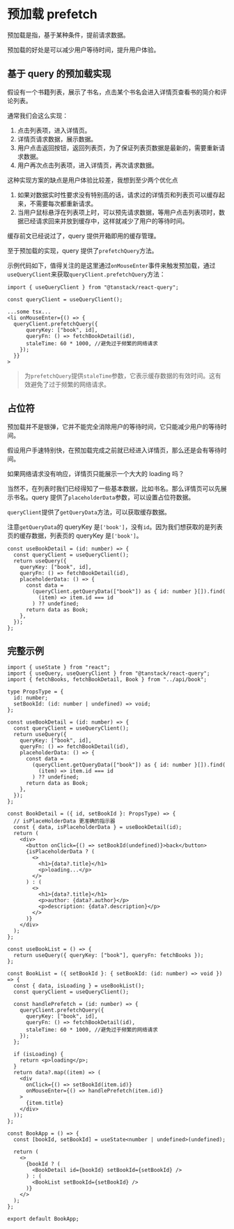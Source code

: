 # 预加载 prefetch

预加载是指，基于某种条件，提前请求数据。

预加载的好处是可以减少用户等待时间，提升用户体验。

## 基于 query 的预加载实现

假设有一个书籍列表，展示了书名，点击某个书名会进入详情页查看书的简介和评论列表。

通常我们会这么实现：

1. 点击列表项，进入详情页。
2. 详情页请求数据，展示数据。
3. 用户点击返回按钮，返回列表页，为了保证列表页数据是最新的，需要重新请求数据。
4. 用户再次点击列表项，进入详情页，再次请求数据。

这种实现方案的缺点是用户体验比较差，我想到至少两个优化点

1. 如果对数据实时性要求没有特别高的话，请求过的详情页和列表页可以缓存起来，不需要每次都重新请求。
2. 当用户鼠标悬浮在列表项上时，可以预先请求数据，等用户点击列表项时，数据已经请求回来并放到缓存中，这样就减少了用户的等待时间。

缓存前文已经说过了，query 提供开箱即用的缓存管理。

至于预加载的实现，query 提供了`prefetchQuery`方法。

示例代码如下，值得关注的是这里通过`onMouseEnter`事件来触发预加载，通过`useQueryClient`来获取`queryClient.prefetchQuery`方法：

```tsx
import { useQueryClient } from "@tanstack/react-query";

const queryClient = useQueryClient();

...some tsx...
<li onMouseEnter={() => {
  queryClient.prefetchQuery({
      queryKey: ["book", id],
      queryFn: () => fetchBookDetail(id),
      staleTime: 60 * 1000, //避免过于频繁的网络请求
    });
  }}
>
```

> 为`prefetchQuery`提供`staleTime`参数，它表示缓存数据的有效时间。这有效避免了过于频繁的网络请求。

## 占位符

预加载并不是银弹，它并不能完全消除用户的等待时间，它只能减少用户的等待时间。

假设用户手速特别快，在预加载完成之前就已经进入详情页，那么还是会有等待时间。

如果网络请求没有响应，详情页只能展示一个大大的 loading 吗？

当然不，在列表时我们已经得知了一些基本数据，比如书名。那么详情页可以先展示书名。query 提供了`placeholderData`参数，可以设置占位符数据。

`queryClient`提供了`getQueryData`方法，可以获取缓存数据。

注意`getQueryData`的 queryKey 是`['book']`，没有`id`。因为我们想获取的是列表页的缓存数据，列表页的 queryKey 是`['book']`。

```tsx
const useBookDetail = (id: number) => {
  const queryClient = useQueryClient();
  return useQuery({
    queryKey: ["book", id],
    queryFn: () => fetchBookDetail(id),
    placeholderData: () => {
      const data =
        (queryClient.getQueryData(["book"]) as { id: number }[]).find(
          (item) => item.id === id
        ) ?? undefined;
      return data as Book;
    },
  });
};
```

## 完整示例

```tsx
import { useState } from "react";
import { useQuery, useQueryClient } from "@tanstack/react-query";
import { fetchBooks, fetchBookDetail, Book } from "../api/book";

type PropsType = {
  id: number;
  setBookId: (id: number | undefined) => void;
};

const useBookDetail = (id: number) => {
  const queryClient = useQueryClient();
  return useQuery({
    queryKey: ["book", id],
    queryFn: () => fetchBookDetail(id),
    placeholderData: () => {
      const data =
        (queryClient.getQueryData(["book"]) as { id: number }[]).find(
          (item) => item.id === id
        ) ?? undefined;
      return data as Book;
    },
  });
};

const BookDetail = ({ id, setBookId }: PropsType) => {
  // isPlaceHolderData 更准确的指示器
  const { data, isPlaceholderData } = useBookDetail(id);
  return (
    <div>
      <button onClick={() => setBookId(undefined)}>back</button>
      {isPlaceholderData ? (
        <>
          <h1>{data?.title}</h1>
          <p>loading...</p>
        </>
      ) : (
        <>
          <h1>{data?.title}</h1>
          <p>author: {data?.author}</p>
          <p>description: {data?.description}</p>
        </>
      )}
    </div>
  );
};

const useBookList = () => {
  return useQuery({ queryKey: ["book"], queryFn: fetchBooks });
};

const BookList = ({ setBookId }: { setBookId: (id: number) => void }) => {
  const { data, isLoading } = useBookList();
  const queryClient = useQueryClient();

  const handlePrefetch = (id: number) => {
    queryClient.prefetchQuery({
      queryKey: ["book", id],
      queryFn: () => fetchBookDetail(id),
      staleTime: 60 * 1000, //避免过于频繁的网络请求
    });
  };

  if (isLoading) {
    return <p>loading</p>;
  }
  return data?.map((item) => (
    <div
      onClick={() => setBookId(item.id)}
      onMouseEnter={() => handlePrefetch(item.id)}
    >
      {item.title}
    </div>
  ));
};

const BookApp = () => {
  const [bookId, setBookId] = useState<number | undefined>(undefined);

  return (
    <>
      {bookId ? (
        <BookDetail id={bookId} setBookId={setBookId} />
      ) : (
        <BookList setBookId={setBookId} />
      )}
    </>
  );
};

export default BookApp;
```
